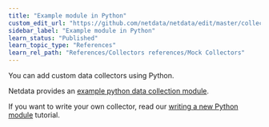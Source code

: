 ```yaml
---
title: "Example module in Python"
custom_edit_url: "https://github.com/netdata/netdata/edit/master/collectors/python.d.plugin/example/README.md"
sidebar_label: "Example module in Python"
learn_status: "Published"
learn_topic_type: "References"
learn_rel_path: "References/Collectors references/Mock Collectors"
---
```



You can add custom data collectors using Python.

Netdata provides an [example python data collection module](https://github.com/netdata/netdata/tree/master/collectors/python.d.plugin/example).

If you want to write your own collector, read our [writing a new Python module](/docs/nightly/developers/external-plugins/python.d.plugin#how-to-write-a-new-module) tutorial.


